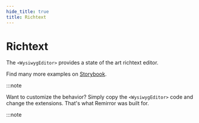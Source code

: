 ```yaml
---
hide_title: true
title: Richtext
---
```



# Richtext

The `<WysiwygEditor>` provides a state of the art richtext editor.

<Example name='richtext' />

Find many more examples on [Storybook](https://remirror.vercel.app/?path=/story/editors-wysiwyg--basic).

:::note

Want to customize the behavior? Simply copy the `<WysiwygEditor>` code and change the extensions. That's what Remirror was built for.

:::note
